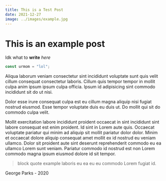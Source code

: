 ```yaml
---
title: This is a Test Post
date: 2021-12-27
image: ../images/example.jpg
---
```


# This is an example post
Idk what to **write** *here*

```javascript
const urmom = "lol";
```

Aliqua laborum veniam consectetur sint incididunt voluptate sunt quis velit cillum consequat consectetur laboris. Cillum quis tempor tempor in mollit culpa anim ipsum ipsum culpa officia. Ipsum id adipisicing sint commodo incididunt sit do ut nisi.

Dolor esse irure consequat culpa est eu cillum magna aliquip nisi fugiat nostrud eiusmod. Esse tempor voluptate duis eu duis ut. Do mollit qui sit do commodo culpa velit.

Mollit exercitation labore incididunt proident occaecat in sint incididunt sint labore consequat est enim proident. Id sint in Lorem aute quis. Occaecat voluptate pariatur qui minim ad aliquip sit mollit pariatur dolor dolor. Minim et occaecat dolore aliquip consequat amet mollit ex id nostrud eu veniam ullamco. Dolor sit proident aute sint deserunt reprehenderit commodo eu ea ullamco Lorem sunt veniam. Pariatur commodo id nostrud est non Lorem commodo magna ipsum eiusmod dolore id sit tempor.
> block quote example  laboris eu ea eu eu commodo Lorem fugiat id.
> 
George Parks - 2020